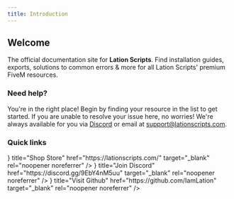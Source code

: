 ```yaml
---
title: Introduction
---
```



## Welcome
 
The official documentation site for **Lation Scripts**. Find installation guides, exports, solutions to common errors & more for all Lation Scripts' premium FiveM resources.

### Need help?

You're in the right place! Begin by finding your resource in the list to get started. If you are unable to resolve your issue here, no worries!
We're always available for you via [Discord](https://discord.gg/9EbY4nM5uu) or email at support@lationscripts.com.

### Quick links

<Cards>
    <Cards.Card
        icon={<ShoppingCart/>}
        title="Shop Store"
        href="https://lationscripts.com/"
        target="_blank"
        rel="noopener noreferrer"
    />
    <Cards.Card
        icon={<Chat/>}
        title="Join Discord"
        href="https://discord.gg/9EbY4nM5uu"
        target="_blank"
        rel="noopener noreferrer"
    />
    <Cards.Card
        icon={<Code/>}
        title="Visit Github"
        href="https://github.com/IamLation"
        target="_blank"
        rel="noopener noreferrer"
    />
</Cards>